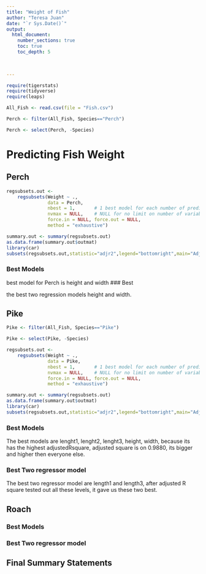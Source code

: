 ```yaml
---
title: "Weight of Fish"
author: "Teresa Juan"
date: "`r Sys.Date()`"  
output: 
  html_document:
    number_sections: true
    toc: true
    toc_depth: 5

 
    
---
```



```r
require(tigerstats)
require(tidyverse)
require(leaps)
```

```r
All_Fish <- read.csv(file = "Fish.csv")
```


```r
Perch <- filter(All_Fish, Species=="Perch")
```

```r
Perch <- select(Perch, -Species)
```

# Predicting Fish Weight

## Perch

```r
regsubsets.out <-
    regsubsets(Weight ~ .,
               data = Perch,
               nbest = 1,       # 1 best model for each number of predictors
               nvmax = NULL,    # NULL for no limit on number of variables
               force.in = NULL, force.out = NULL,
               method = "exhaustive")

summary.out <- summary(regsubsets.out)
as.data.frame(summary.out$outmat)
library(car)
subsets(regsubsets.out,statistic="adjr2",legend="bottomright",main="Adjusted R^2")
```

### Best Models

best model for Perch is height and width
### Best 

the best two regression models height and width.

## Pike

```r
Pike <- filter(All_Fish, Species=="Pike")
```

```r
Pike <- select(Pike, -Species)
```


```r
regsubsets.out <-
    regsubsets(Weight ~ .,
               data = Pike,
               nbest = 1,       # 1 best model for each number of predictors
               nvmax = NULL,    # NULL for no limit on number of variables
               force.in = NULL, force.out = NULL,
               method = "exhaustive")

summary.out <- summary(regsubsets.out)
as.data.frame(summary.out$outmat)
library(car)
subsets(regsubsets.out,statistic="adjr2",legend="bottomright",main="Adjusted R^2")
```


### Best Models
The best models are lenght1, lenght2, lenght3, height, width, because its has the highest adjustedRsquare, adjusted square is on 0.9880, its bigger and higher then everyone else.

### Best Two regressor model
The best two regressor model are length1 and length3, after adjusted R square tested out all these levels, it gave us these two best.

## Roach

### Best Models

### Best Two regressor model

## Final Summary Statements